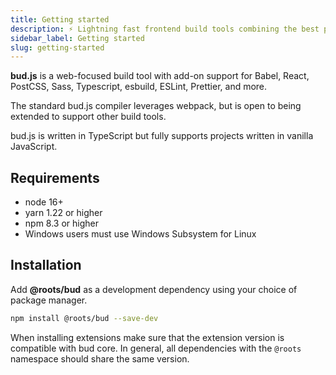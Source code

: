 ```yaml
---
title: Getting started
description: ⚡️ Lightning fast frontend build tools combining the best parts of Symfony Encore and Laravel Mix
sidebar_label: Getting started
slug: getting-started
---
```



**bud.js** is a web-focused build tool with add-on support for Babel, React, PostCSS, Sass, Typescript, esbuild, ESLint, Prettier, and more.

The standard bud.js compiler leverages webpack, but is open to being extended to support other build tools.

bud.js is written in TypeScript but fully supports projects written in vanilla JavaScript.

## Requirements

<div className="card">
  <div className="card__body">
    <ul>
      <li>node 16+</li>
      <li>yarn 1.22 or higher</li>
      <li>npm 8.3 or higher</li>
      <li>Windows users must use Windows Subsystem for Linux</li>
    </ul>
  </div>
</div>

## Installation

Add **@roots/bud** as a development dependency using your choice of package manager.

```bash npm2yarn
npm install @roots/bud --save-dev
```

When installing extensions make sure that the extension version is compatible with bud core. In general, all dependencies with the `@roots` namespace should share the same version.
